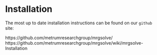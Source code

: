 # Installation {#sec-install}

The most up to date installation instructions can be found on our `github` site:

https://github.com/metrumresearchgroup/mrgsolve/
https://github.com/metrumresearchgroup/mrgsolve/wiki/mrgsolve-Installation